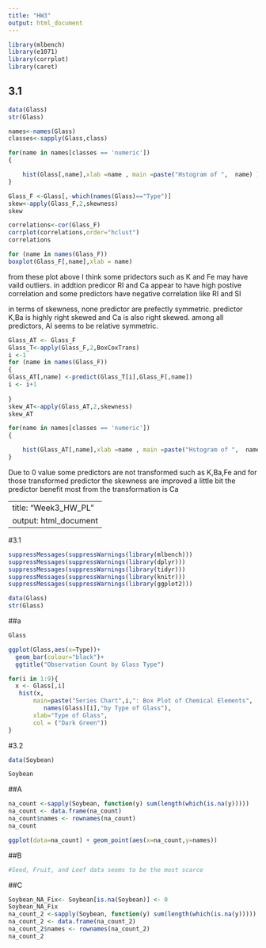 ---
title: "HW3"
output: html_document
---

```{r}
library(mlbench)
library(e1071)
library(corrplot)
library(caret)
```
## 3.1
```{r}
data(Glass)
str(Glass)
```

```{r}
names<-names(Glass)
classes<-sapply(Glass,class)

for(name in names[classes == 'numeric'])
{

    hist(Glass[,name],xlab =name , main =paste("Hstogram of ",  name) ) 
}

```
```{r}
Glass_F <-Glass[,-which(names(Glass)=="Type")]
skew<-apply(Glass_F,2,skewness)
skew

```
```{r}
correlations<-cor(Glass_F)
corrplot(correlations,order="hclust")
correlations
```
```{r}
for (name in names(Glass_F))
boxplot(Glass_F[,name],xlab = name)

```
from these plot above I think some pridectors such as K and Fe may have vaild outliers. in addtion predicor RI and Ca appear to have high postive correlation and some predictors have negative correlation like RI and SI 

in terms of skewness, none predictor are prefectly symmetric. predictor K,Ba is highly right skewed and Ca is also right skewed. among all predictors, AI seems to be relative symmetric.

```{r}
Glass_AT <- Glass_F
Glass_T<-apply(Glass_F,2,BoxCoxTrans)
i <-1
for (name in names(Glass_F))
{
Glass_AT[,name] <-predict(Glass_T[i],Glass_F[,name]) 
i <- i+1
  
}
skew_AT<-apply(Glass_AT,2,skewness)
skew_AT
```
```{r}
for(name in names[classes == 'numeric'])
{

    hist(Glass_AT[,name],xlab =name , main =paste("Hstogram of ",  name) ) 
}
```

Due to 0 value some predictors are not transformed such as K,Ba,Fe and for those transformed predictor the skewness are improved a little bit the predictor benefit most from the transformation is Ca


---
title: "Week3_HW_PL"
output: html_document
---
#3.1
```{r}
suppressMessages(suppressWarnings(library(mlbench)))
suppressMessages(suppressWarnings(library(dplyr)))
suppressMessages(suppressWarnings(library(tidyr)))
suppressMessages(suppressWarnings(library(knitr)))
suppressMessages(suppressWarnings(library(ggplot2)))
```
```{r}
data(Glass)
str(Glass)
```
##a
```{r}
Glass
```
```{r}
ggplot(Glass,aes(x=Type))+
  geom_bar(colour="black")+
  ggtitle("Observation Count by Glass Type")
```
```{r}
for(i in 1:9){
  x <- Glass[,i]
   hist(x,
       main=paste("Series Chart",i,": Box Plot of Chemical Elements",
          names(Glass)[i],"by Type of Glass"),
       xlab="Type of Glass",
       col = ("Dark Green"))
}
```
#3.2
```{r}
data(Soybean)
```

```{r}
Soybean
```
##A
```{r}
na_count <-sapply(Soybean, function(y) sum(length(which(is.na(y)))))
na_count <- data.frame(na_count)
na_count$names <- rownames(na_count)
na_count
```
```{r}
ggplot(data=na_count) + geom_point(aes(x=na_count,y=names))
```
##B
```{r}
#Seed, Fruit, and Leef data seems to be the most scarce
```
##C
```{r}
Soybean_NA_Fix<- Soybean[is.na(Soybean)] <- 0
Soybean_NA_Fix
na_count_2 <-sapply(Soybean, function(y) sum(length(which(is.na(y)))))
na_count_2 <- data.frame(na_count_2)
na_count_2$names <- rownames(na_count_2)
na_count_2
```
